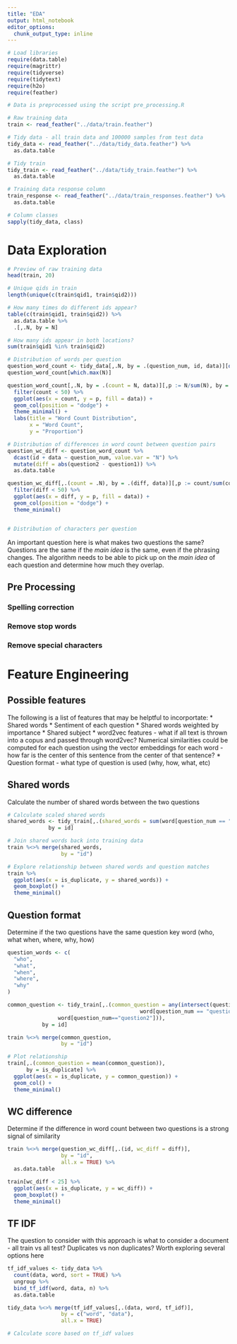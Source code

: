 ```yaml
---
title: "EDA"
output: html_notebook
editor_options: 
  chunk_output_type: inline
---
```


```r
# Load libraries
require(data.table)
require(magrittr)
require(tidyverse)
require(tidytext)
require(h2o)
require(feather)
```

```r
# Data is preprocessed using the script pre_processing.R

# Raw training data
train <- read_feather("../data/train.feather")

# Tidy data - all train data and 100000 samples from test data
tidy_data <- read_feather("../data/tidy_data.feather") %>% 
  as.data.table

# Tidy train
tidy_train <- read_feather("../data/tidy_train.feather") %>% 
  as.data.table

# Training data response column
train_response <- read_feather("../data/train_responses.feather") %>% 
  as.data.table

# Column classes
sapply(tidy_data, class)
```

# Data Exploration
```r
# Preview of raw training data
head(train, 20)

# Unique qids in train
length(unique(c(train$qid1, train$qid2)))

# How many times do different ids appear?
table(c(train$qid1, train$qid2)) %>% 
  as.data.table %>% 
  .[,.N, by = N]

# How many ids appear in both locations?
sum(train$qid1 %in% train$qid2)
```

```r
# Distribution of words per question
question_word_count <- tidy_data[,.N, by = .(question_num, id, data)][order(data, id)]
question_word_count[which.max(N)]

question_word_count[,.N, by = .(count = N, data)][,p := N/sum(N), by = data] %>% 
  filter(count < 50) %>%
  ggplot(aes(x = count, y = p, fill = data)) +
  geom_col(position = "dodge") +
  theme_minimal() +
  labs(title = "Word Count Distribution",
       x = "Word Count",
       y = "Proportion")

# Distribution of differences in word count between question pairs
question_wc_diff <- question_word_count %>% 
  dcast(id + data ~ question_num, value.var = "N") %>%
  mutate(diff = abs(question2 - question1)) %>% 
  as.data.table

question_wc_diff[,.(count = .N), by = .(diff, data)][,p := count/sum(count), by = data] %>% 
  filter(diff < 50) %>% 
  ggplot(aes(x = diff, y = p, fill = data)) +
  geom_col(position = "dodge") +
  theme_minimal()


# Distribution of characters per question


```

An important question here is what makes two questions the same? Questions are the same if the *main idea* is the same, even if the phrasing changes. The algorithm needs to be able to pick up on the *main idea* of each question and determine how much they overlap.

## Pre Processing
### Spelling correction
### Remove stop words
### Remove special characters

# Feature Engineering
## Possible features
The following is a list of features that may be helptful to incorportate:
* Shared words
* Sentiment of each question
* Shared words weighted by importance
* Shared subject
* word2vec features - what if all text is thrown into a copus and passed through word2vec? Numerical similarities could be computed for each question using the vector embeddings for each word - how far is the center of this sentence from the center of that sentence?
* Question format - what type of question is used (why, how, what, etc)

## Shared words
Calculate the number of shared words between the two questions
```r
# Calculate scaled shared words
shared_words <- tidy_train[,.(shared_words = sum(word[question_num == "question1"] %in% word[question_num == "question2"])/(.N/2)),
             by = id]

# Join shared words back into training data
train %<>% merge(shared_words,
                 by = "id")

# Explore relationship between shared words and question matches
train %>% 
  ggplot(aes(x = is_duplicate, y = shared_words)) +
  geom_boxplot() +
  theme_minimal()
```

## Question format
Determine if the two questions have the same question key word (who, what when, where, why, how)
```r
question_words <- c(
  "who",
  "what",
  "when",
  "where",
  "why"
)

common_question <- tidy_train[,.(common_question = any(intersect(question_words,
                                          word[question_num == "question1"]) %in% 
                word[question_num=="question2"])),
           by = id]

train %<>% merge(common_question,
                 by = "id")

# Plot relationship
train[,.(common_question = mean(common_question)),
      by = is_duplicate] %>% 
  ggplot(aes(x = is_duplicate, y = common_question)) +
  geom_col() +
  theme_minimal()
```

## WC difference
Determine if the difference in word count between two questions is a strong signal of similarity
```r
train %<>% merge(question_wc_diff[,.(id, wc_diff = diff)],
                 by = "id",
                 all.x = TRUE) %>% 
  as.data.table

train[wc_diff < 25] %>% 
  ggplot(aes(x = is_duplicate, y = wc_diff)) +
  geom_boxplot() +
  theme_minimal()
```

## TF IDF
The question to consider with this approach is what to consider a document - all train vs all test? Duplicates vs non duplicates? Worth exploring several options here
```r
tf_idf_values <- tidy_data %>% 
  count(data, word, sort = TRUE) %>% 
  ungroup %>% 
  bind_tf_idf(word, data, n) %>% 
  as.data.table

tidy_data %<>% merge(tf_idf_values[,.(data, word, tf_idf)],
                 by = c("word", "data"),
                 all.x = TRUE)

# Calculate score based on tf_idf values
```
